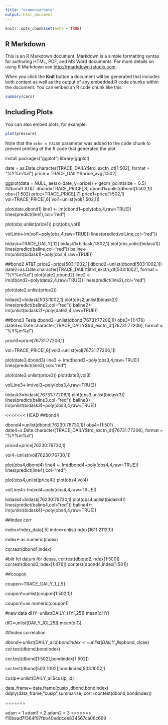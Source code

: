 ```yaml
---
title: "examensarbete"
output: html_document
---
```


```r
knitr::opts_chunk$set(echo = TRUE)
```

## R Markdown

This is an R Markdown document. Markdown is a simple formatting syntax for authoring HTML, PDF, and MS Word documents. For more details on using R Markdown see <http://rmarkdown.rstudio.com>.

When you click the **Knit** button a document will be generated that includes both content as well as the output of any embedded R code chunks within the document. You can embed an R code chunk like this:

```r
summary(cars)
```

## Including Plots

You can also embed plots, for example:

```r
plot(pressure)
```

Note that the `echo = FALSE` parameter was added to the code chunk to prevent printing of the R code that generated the plot.


install.packages("ggplot")
library(ggplot)

date = as.Date.character(TRACE_DAILY$trd_exctn_dt[1:502], format = "%Y%m%d")
price = TRACE_DAILY$price_avg[1:502]

ggplot(data = NULL, aes(x=date, y=price)) +
  geom_point(size = 0.5)
##bond1 AT&T
dbond=TRACE_PRICE[,8]
dbond1=unlist(dbond[1:502,1])
obs=(1:502)
price=TRACE_PRICE[,7]
price1=price[1:502,1]
vol=TRACE_PRICE[,6]
vol1=unlist(vol[1:502,1])

plot(date,dbond1)
line1 <- lm(dbond1~poly(obs,4,raw=TRUE))
lines(predict(line1),col="red")

plot(obs,unlist(price1))
plot(obs,vol1)

volLine<-lm(vol1~poly(obs,4,raw=TRUE))
lines(predict(volLine,col="red"))

bidask=TRACE_DAILY[,12]
bidask1=bidask[1:502,1]
plot(obs,unlist(bidask1))
lines(predict(baline,col="red"))
baline<-lm(unlist(bidask1)~poly(obs,4,raw=TRUE))

##bond2 AT&T
price2=price[503:1002,1]
dbond2=unlist(dbond[503:1002,1])
date2=as.Date.character(TRACE_DAILY$trd_exctn_dt[503:1002], format = "%Y%m%d")
plot(date2,dbond2)
line2 <- lm(dbond2~poly(date2,4,raw=TRUE))
lines(predict(line2),col="red")

plot(date2,unlist(price2))

bidask2=bidask[503:1002,1]
plot(obs2,unlist(bidask2))
lines(predict(baline2,col="red"))
baline2<-lm(unlist(bidask2)~poly(date2,4,raw=TRUE))

##bond3 Tesla
dbond3=unlist(dbond[76731:77206,1])
obs3=(1:476)
date3=s.Date.character(TRACE_DAILY$trd_exctn_dt[76731:77206], format = "%Y%m%d")

price3=price[76731:77206,1]


vol=TRACE_PRICE[,6]
vol3=unlist(vol[76731:77206,1])

plot(date3,dbond3)
line3 <- lm(dbond3~poly(obs3,4,raw=TRUE))
lines(predict(line3),col="red")

plot(date3,unlist(price3))
plot(date3,vol3)

volLine3<-lm(vol3~poly(obs3,4,raw=TRUE))

bidask3=bidask[76731:77206,1]
plot(obs3,unlist(bidask3))
lines(predict(baline3,col="red"))
baline3<-lm(unlist(bidask3)~poly(obs3,4,raw=TRUE))

<<<<<<< HEAD
##bond4

dbond4=unlist(dbond[76230:76730,1])
obs4=(1:501)
date4=s.Date.character(TRACE_DAILY$trd_exctn_dt[76731:77206], format = "%Y%m%d")

price4=price[76230:76730,1]



vol4=unlist(vol[76230:76730,1])

plot(obs4,dbond4)
line4 <- lm(dbond4~poly(obs4,4,raw=TRUE))
lines(predict(line4),col="red")

plot(obs4,unlist(price4))
plot(obs4,vol4)

volLine4<-lm(vol4~poly(obs4,4,raw=TRUE))

bidask4=bidask[76230:76730,1]
plot(obs4,unlist(bidask4))
lines(predict(baline4,col="red"))
baline4<-lm(unlist(bidask4)~poly(obs4,4,raw=TRUE))

##index corr

index=Index_data[,5]
index=unlist(index[1611:2112,1])

index<-as.numeric(index)

cor.test(dbond1,index)

#blir fel datum för dessa, 
cor.test(dbond2,index[1:500])
cor.test(dbond3,index[1:476])
cor.test(dbond4,index[1:501])

##coupon

coupon=TRACE_DAILY_1_[,5]

coupon1=unlist(coupon[1:502,1])

coupon1=as.numeric(coupon1)


#new data
dHY=unlist(DAILY_HY[,25])
mean(dHY)

dIG=unlist(DAILY_IG[,25])
mean(dIG)

##index correlation

dbond<-unlist(DAILY_all$d)
bondindex<-unlist(DAILY_all$spbond_close)
cor.test(dbond,bondindex)

cor.test(dbond[1:502],bondindex[1:502])

cor.test(dbond[503:1002],bondindex[503:1002])

cusip<-unlist(DAILY_all$cusip_id)


data_frame<-data.frame(cusip ,dbond,bondindex)
ddply(data_frame,"cusip",summarise,
  corr=cor.test(dbond,bondindex))

=======

adam = 1 
adam1 = 2
adam2 = 3 
>>>>>>> f10bead7f364f97fbb40eddcee834567ca06c669
